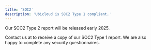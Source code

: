 ```yaml
---
title: 'SOC2'
description: 'Ubicloud is SOC2 Type 1 compliant.'
---
```



Our SOC2 Type 2 report will be released early 2025.

Contact us at <Link title="info@ubicloud.com" url="mailto:info@ubicloud.com"/> to receive a copy of our SOC2 Type 1 report.  We are also happy to complete any security questionnaires.